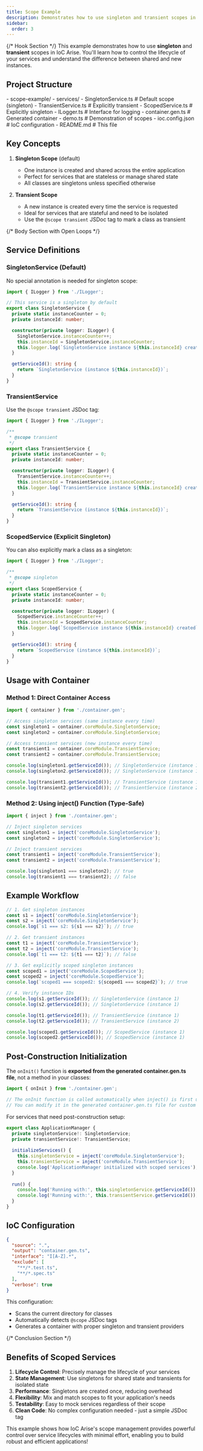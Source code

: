 ```yaml
---
title: Scope Example
description: Demonstrates how to use singleton and transient scopes in IoC Arise
sidebar:
  order: 3
---
```


{/* Hook Section */}
This example demonstrates how to use **singleton** and **transient** scopes in IoC Arise. You'll learn how to control the lifecycle of your services and understand the difference between shared and new instances.


## Project Structure

<FileTree>
- scope-example/
  - services/
    - SingletonService.ts  # Default scope (singleton)
    - TransientService.ts  # Explicitly transient
    - ScopedService.ts     # Explicitly singleton
    - ILogger.ts           # Interface for logging
  - container.gen.ts         # Generated container
  - demo.ts                  # Demonstration of scopes
  - ioc.config.json          # IoC configuration
  - README.md                # This file
</FileTree>

## Key Concepts

1. **Singleton Scope** (default)
   - One instance is created and shared across the entire application
   - Perfect for services that are stateless or manage shared state
   - All classes are singletons unless specified otherwise

2. **Transient Scope**
   - A new instance is created every time the service is requested
   - Ideal for services that are stateful and need to be isolated
   - Use the `@scope transient` JSDoc tag to mark a class as transient

{/* Body Section with Open Loops */}

## Service Definitions

### SingletonService (Default)

No special annotation is needed for singleton scope:

```typescript
import { ILogger } from './ILogger';

// This service is a singleton by default
export class SingletonService {
  private static instanceCounter = 0;
  private instanceId: number;

  constructor(private logger: ILogger) {
    SingletonService.instanceCounter++;
    this.instanceId = SingletonService.instanceCounter;
    this.logger.log(`SingletonService instance ${this.instanceId} created`);
  }

  getServiceId(): string {
    return `SingletonService (instance ${this.instanceId})`;
  }
}
```

### TransientService

Use the `@scope transient` JSDoc tag:

```typescript
import { ILogger } from './ILogger';

/**
 * @scope transient
 */
export class TransientService {
  private static instanceCounter = 0;
  private instanceId: number;

  constructor(private logger: ILogger) {
    TransientService.instanceCounter++;
    this.instanceId = TransientService.instanceCounter;
    this.logger.log(`TransientService instance ${this.instanceId} created`);
  }

  getServiceId(): string {
    return `TransientService (instance ${this.instanceId})`;
  }
}
```

### ScopedService (Explicit Singleton)

You can also explicitly mark a class as a singleton:

```typescript
import { ILogger } from './ILogger';

/**
 * @scope singleton
 */
export class ScopedService {
  private static instanceCounter = 0;
  private instanceId: number;

  constructor(private logger: ILogger) {
    ScopedService.instanceCounter++;
    this.instanceId = ScopedService.instanceCounter;
    this.logger.log(`ScopedService instance ${this.instanceId} created`);
  }

  getServiceId(): string {
    return `ScopedService (instance ${this.instanceId})`;
  }
}
```

## Usage with Container

### Method 1: Direct Container Access

```typescript
import { container } from './container.gen';

// Access singleton services (same instance every time)
const singleton1 = container.coreModule.SingletonService;
const singleton2 = container.coreModule.SingletonService;

// Access transient services (new instance every time)
const transient1 = container.coreModule.TransientService;
const transient2 = container.coreModule.TransientService;

console.log(singleton1.getServiceId()); // SingletonService (instance 1)
console.log(singleton2.getServiceId()); // SingletonService (instance 1)

console.log(transient1.getServiceId()); // TransientService (instance 1)
console.log(transient2.getServiceId()); // TransientService (instance 2)
```

### Method 2: Using inject() Function (Type-Safe)

```typescript
import { inject } from './container.gen';

// Inject singleton services
const singleton1 = inject('coreModule.SingletonService');
const singleton2 = inject('coreModule.SingletonService');

// Inject transient services
const transient1 = inject('coreModule.TransientService');
const transient2 = inject('coreModule.TransientService');

console.log(singleton1 === singleton2); // true
console.log(transient1 === transient2); // false
```

## Example Workflow

```typescript
// 1. Get singleton instances
const s1 = inject('coreModule.SingletonService');
const s2 = inject('coreModule.SingletonService');
console.log(`s1 === s2: ${s1 === s2}`); // true

// 2. Get transient instances
const t1 = inject('coreModule.TransientService');
const t2 = inject('coreModule.TransientService');
console.log(`t1 === t2: ${t1 === t2}`); // false

// 3. Get explicitly scoped singleton instances
const scoped1 = inject('coreModule.ScopedService');
const scoped2 = inject('coreModule.ScopedService');
console.log(`scoped1 === scoped2: ${scoped1 === scoped2}`); // true

// 4. Verify instance IDs
console.log(s1.getServiceId()); // SingletonService (instance 1)
console.log(s2.getServiceId()); // SingletonService (instance 1)

console.log(t1.getServiceId()); // TransientService (instance 1)
console.log(t2.getServiceId()); // TransientService (instance 2)

console.log(scoped1.getServiceId()); // ScopedService (instance 1)
console.log(scoped2.getServiceId()); // ScopedService (instance 1)
```

## Post-Construction Initialization

The `onInit()` function is **exported from the generated container.gen.ts file**, not a method in your classes:

```typescript
import { onInit } from './container.gen';

// The onInit function is called automatically when inject() is first used
// You can modify it in the generated container.gen.ts file for custom initialization
```

For services that need post-construction setup:

```typescript
export class ApplicationManager {
  private singletonService!: SingletonService;
  private transientService!: TransientService;
  
  initializeServices() {
    this.singletonService = inject('coreModule.SingletonService');
    this.transientService = inject('coreModule.TransientService');
    console.log('ApplicationManager initialized with scoped services');
  }
  
  run() {
    console.log('Running with:', this.singletonService.getServiceId());
    console.log('Running with:', this.transientService.getServiceId());
  }
}
```

## IoC Configuration

```json
{
  "source": ".",
  "output": "container.gen.ts",
  "interface": "I[A-Z].*",
  "exclude": [
    "**/*.test.ts",
    "**/*.spec.ts"
  ],
  "verbose": true
}
```

This configuration:
- Scans the current directory for classes
- Automatically detects `@scope` JSDoc tags
- Generates a container with proper singleton and transient providers

{/* Conclusion Section */}

## Benefits of Scoped Services

1. **Lifecycle Control**: Precisely manage the lifecycle of your services
2. **State Management**: Use singletons for shared state and transients for isolated state
3. **Performance**: Singletons are created once, reducing overhead
4. **Flexibility**: Mix and match scopes to fit your application's needs
5. **Testability**: Easy to mock services regardless of their scope
6. **Clean Code**: No complex configuration needed - just a simple JSDoc tag

This example shows how IoC Arise's scope management provides powerful control over service lifecycles with minimal effort, enabling you to build robust and efficient applications!